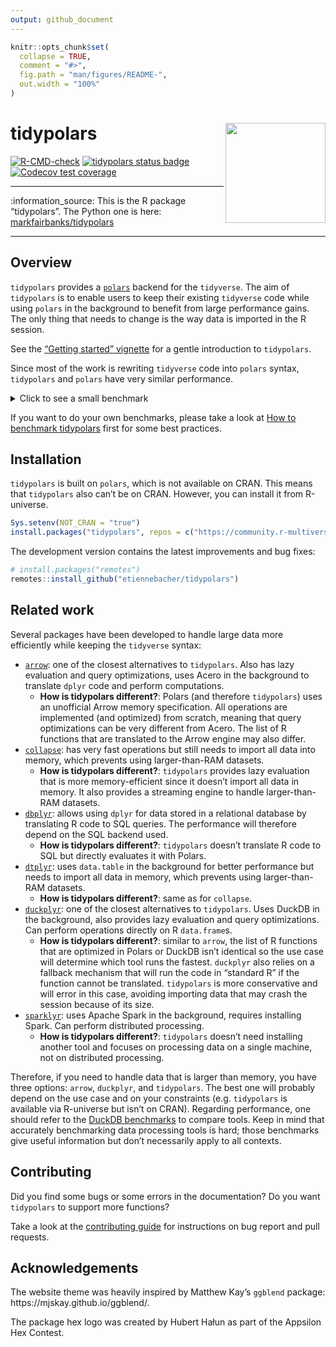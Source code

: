 ```yaml
---
output: github_document
---
```


```r
knitr::opts_chunk$set(
  collapse = TRUE,
  comment = "#>",
  fig.path = "man/figures/README-",
  out.width = "100%"
)
```

# tidypolars <a href="https://tidypolars.etiennebacher.com/"><img src="man/figures/logo.png" align="right" height="160" /></a>

<!-- badges: start -->
[![R-CMD-check](https://github.com/etiennebacher/tidypolars/actions/workflows/R-CMD-check.yml/badge.svg)](https://github.com/etiennebacher/tidypolars/actions/workflows/R-CMD-check.yml)
[![tidypolars status badge](https://etiennebacher.r-universe.dev/badges/tidypolars)](https://etiennebacher.r-universe.dev/tidypolars)
[![Codecov test coverage](https://codecov.io/gh/etiennebacher/tidypolars/branch/main/graph/badge.svg)](https://app.codecov.io/gh/etiennebacher/tidypolars?branch=main)
<!-- badges: end -->


---

:information_source: This is the R package "tidypolars". The Python one is here: [markfairbanks/tidypolars](https://github.com/markfairbanks/tidypolars)

---

<!-- * [Motivation](#motivation) -->
<!-- * [Installation](#installation) -->
<!-- * [Example](#example) -->
<!-- * [Contributing](#contributing) -->


## Overview

`tidypolars` provides a [`polars`](https://rpolars.github.io/) backend for the
`tidyverse`. The aim of `tidypolars` is to enable users to keep their existing
`tidyverse` code while using `polars` in the background to benefit from large
performance gains. The only thing that needs to change is the way data is
imported in the R session.

See the ["Getting started" vignette](https://tidypolars.etiennebacher.com/articles/tidypolars)
for a gentle introduction to `tidypolars`.

Since most of the work is rewriting `tidyverse` code into `polars` syntax,
`tidypolars` and `polars` have very similar performance.

<details>
<summary>Click to see a small benchmark</summary>

The main purpose of this benchmark is to show that `polars` and `tidypolars` are
close and to give an idea of the performance. For more thorough, representative
benchmarks about `polars`, take a look at [DuckDB benchmarks](https://duckdblabs.github.io/db-benchmark/) instead.

```r
library(collapse, warn.conflicts = FALSE)
library(dplyr, warn.conflicts = FALSE)
library(dtplyr)
library(polars)
library(tidypolars)

large_iris <- data.table::rbindlist(rep(list(iris), 100000))
large_iris_pl <- as_polars_lf(large_iris)
large_iris_dt <- lazy_dt(large_iris)

format(nrow(large_iris), big.mark = ",")

bench::mark(
  polars = {
    large_iris_pl$
      select(c("Sepal.Length", "Sepal.Width", "Petal.Length", "Petal.Width"))$
      with_columns(
        pl$when(
          (pl$col("Petal.Length") / pl$col("Petal.Width") > 3)
        )$then(pl$lit("long"))$
          otherwise(pl$lit("large"))$
          alias("petal_type")
      )$
      filter(pl$col("Sepal.Length")$is_between(4.5, 5.5))$
      collect()
  },
  tidypolars = {
    large_iris_pl |>
      select(starts_with(c("Sep", "Pet"))) |>
      mutate(
        petal_type = ifelse((Petal.Length / Petal.Width) > 3, "long", "large")
      ) |>
      filter(between(Sepal.Length, 4.5, 5.5)) |>
      compute()
  },
  dplyr = {
    large_iris |>
      select(starts_with(c("Sep", "Pet"))) |>
      mutate(
        petal_type = ifelse((Petal.Length / Petal.Width) > 3, "long", "large")
      ) |>
      filter(between(Sepal.Length, 4.5, 5.5))
  },
  dtplyr = {
    large_iris_dt |>
      select(starts_with(c("Sep", "Pet"))) |>
      mutate(
        petal_type = ifelse((Petal.Length / Petal.Width) > 3, "long", "large")
      ) |>
      filter(between(Sepal.Length, 4.5, 5.5)) |>
      as.data.frame()
  },
  collapse = {
    large_iris |>
      fselect(c("Sepal.Length", "Sepal.Width", "Petal.Length", "Petal.Width")) |>
      fmutate(
        petal_type = data.table::fifelse((Petal.Length / Petal.Width) > 3, "long", "large")
      ) |>
      fsubset(Sepal.Length >= 4.5 & Sepal.Length <= 5.5)
  },
  check = FALSE,
  iterations = 40
)

# NOTE: do NOT take the "mem_alloc" results into account.
# `bench::mark()` doesn't report the accurate memory usage for packages calling
# Rust code.
```
</details>

If you want to do your own benchmarks, please take a look at [How to benchmark tidypolars](https://tidypolars.etiennebacher.com/articles/how-to-benchmark) first for some best practices.


## Installation

`tidypolars` is built on `polars`, which is not available on CRAN. This means
that `tidypolars` also can't be on CRAN. However, you can install it from
R-universe.

```r
Sys.setenv(NOT_CRAN = "true")
install.packages("tidypolars", repos = c("https://community.r-multiverse.org", 'https://cloud.r-project.org'))
```

The development version contains the latest improvements and bug fixes:

```r
# install.packages("remotes")
remotes::install_github("etiennebacher/tidypolars")
```


## Related work

Several packages have been developed to handle large data more efficiently while keeping the `tidyverse` syntax:

* [`arrow`](https://arrow.apache.org/docs/r/): one of the closest alternatives to `tidypolars`. Also has lazy evaluation and query optimizations, uses Acero in the background to translate `dplyr` code and perform computations.
  - **How is tidypolars different?**: Polars (and therefore `tidypolars`) uses an unofficial Arrow memory specification. All operations are implemented (and optimized) from scratch, meaning that query optimizations can be very different from Acero. The list of R functions that are translated to the Arrow engine may also differ.

* [`collapse`](https://sebkrantz.github.io/collapse/): has very fast operations but still needs to import all data into memory, which prevents using larger-than-RAM datasets.
  - **How is tidypolars different?**: `tidypolars` provides lazy evaluation that is more memory-efficient since it doesn't import all data in memory. It also provides a streaming engine to handle larger-than-RAM datasets.

* [`dbplyr`](https://dbplyr.tidyverse.org/): allows using `dplyr` for data stored in a relational database by translating R code to SQL queries. The performance will therefore depend on the SQL backend used.
  - **How is tidypolars different?**: `tidypolars` doesn't translate R code to SQL but directly evaluates it with Polars.

* [`dtplyr`](https://dtplyr.tidyverse.org/): uses `data.table` in the background for better performance but needs to import all data in memory, which prevents using larger-than-RAM datasets.
  - **How is tidypolars different?**: same as for `collapse`.

* [`duckplyr`](https://duckplyr.tidyverse.org/): one of the closest alternatives to `tidypolars`. Uses DuckDB in the background, also provides lazy evaluation and query optimizations. Can perform operations directly on R `data.frame`s.
  - **How is tidypolars different?**: similar to `arrow`, the list of R functions that are optimized in Polars or DuckDB isn't identical so the use case will determine which tool runs the fastest. `duckplyr` also relies on a fallback mechanism that will run the code in "standard R" if the function cannot be translated. `tidypolars` is more conservative and will error in this case, avoiding importing data that may crash the session because of its size.

* [`sparklyr`](https://spark.posit.co/): uses Apache Spark in the background, requires installing Spark. Can perform distributed processing.
  - **How is tidypolars different?**: `tidypolars` doesn't need installing another tool and focuses on processing data on a single machine, not on distributed processing.


Therefore, if you need to handle data that is larger than memory, you have three options: `arrow`, `duckplyr`, and `tidypolars`.
The best one will probably depend on the use case and on your constraints (e.g. `tidypolars` is available via R-universe but isn't on CRAN).
Regarding performance, one should refer to the [DuckDB benchmarks](https://duckdblabs.github.io/db-benchmark/) to compare tools.
Keep in mind that accurately benchmarking data processing tools is hard; those benchmarks give useful information but don't necessarily apply to all contexts.


## Contributing

Did you find some bugs or some errors in the documentation? Do you want
`tidypolars` to support more functions?

Take a look at the [contributing guide](https://tidypolars.etiennebacher.com/CONTRIBUTING.html) for instructions
on bug report and pull requests.


## Acknowledgements

The website theme was heavily inspired by Matthew Kay's `ggblend` package: https://mjskay.github.io/ggblend/.

The package hex logo was created by Hubert Hałun as part of the Appsilon Hex
Contest.
